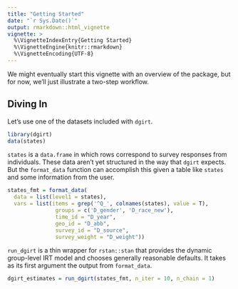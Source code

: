 ```yaml
---
title: "Getting Started"
date: "`r Sys.Date()`"
output: rmarkdown::html_vignette
vignette: >
  %\VignetteIndexEntry{Getting Started}
  %\VignetteEngine{knitr::rmarkdown}
  %\VignetteEncoding{UTF-8}
---
```


We might eventually start this vignette with an overview of the
\package{dgirt} package, but for now, we'll just illustrate a
two-step workflow.

## Diving In

Let's use one of the datasets included with `dgirt`.
```r
library(dgirt)
data(states)
```

`states` is a `data.frame` in which rows correspond to survey
responses from individuals. These data aren't yet structured in
the way that `dgirt` expects. But the `format_data` function can
accomplish this given a table like `states` and some information from
the user.

```r

states_fmt = format_data(
  data = list(level1 = states),
  vars = list(items = grep('^Q_', colnames(states), value = T),
               groups = c('D_gender', 'D_race_new'),
               time_id = "D_year",
               geo_id = "D_abb",
               survey_id = "D_source",
               survey_weight = "D_weight"))
```

`run_dgirt` is a thin wrapper for `rstan::stan` that provides the
dynamic group-level IRT model and chooses generally reasonable
defaults. It takes as its first argument the output from `format_data`.

```r
dgirt_estimates = run_dgirt(states_fmt, n_iter = 10, n_chain = 1)
```

